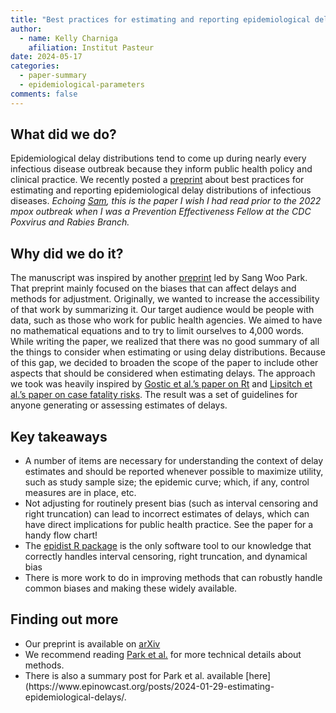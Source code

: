 ```yaml
---
title: "Best practices for estimating and reporting epidemiological delay distributions of infectious diseases using public health surveillance and healthcare data"
author: 
  - name: Kelly Charniga
    afiliation: Institut Pasteur
date: 2024-05-17
categories:
  - paper-summary
  - epidemiological-parameters
comments: false
---
```


## What did we do?

Epidemiological delay distributions tend to come up during nearly every infectious disease outbreak because they inform public health policy and clinical practice. We recently posted a [preprint](https://arxiv.org/abs/2405.08841) about best practices for estimating and reporting epidemiological delay distributions of infectious diseases. *Echoing [Sam](https://x.com/seabbs/status/1746890371181764804?s=43&t=NlWugkchLZeQDrJGRDwx7w), this is the paper I wish I had read prior to the 2022 mpox outbreak when I was a Prevention Effectiveness Fellow at the CDC Poxvirus and Rabies Branch.* 

## Why did we do it?

The manuscript was inspired by another [preprint](https://www.medrxiv.org/content/10.1101/2024.01.12.24301247v1) led by Sang Woo Park. That preprint mainly focused on the biases that can affect delays and methods for adjustment. Originally, we wanted to increase the accessibility of that work by summarizing it. Our target audience would be people with data, such as those who work for public health agencies. We aimed to have no mathematical equations and to try to limit ourselves to 4,000 words. While writing the paper, we realized that there was no good summary of all the things to consider when estimating or using delay distributions. Because of this gap, we decided to broaden the scope of the paper to include other aspects that should be considered when estimating delays. The approach we took was heavily inspired by [Gostic et al.’s paper on Rt](https://journals.plos.org/ploscompbiol/article?id=10.1371/journal.pcbi.1008409) and [Lipsitch et al.’s paper on case fatality risks](https://journals.plos.org/plosntds/article?id=10.1371/journal.pntd.0003846). The result was a set of guidelines for anyone generating or assessing estimates of delays.

## Key takeaways

- A number of items are necessary for understanding the context of delay estimates and should be reported whenever possible to maximize utility, such as study sample size; the epidemic curve; which, if any, control measures are in place, etc.
- Not adjusting for routinely present bias (such as interval censoring and right truncation) can lead to incorrect estimates of delays, which can have direct implications for public health practice. See the paper for a handy flow chart!
- The [epidist R package](https://github.com/epinowcast/epidist) is the only software tool to our knowledge that correctly handles interval censoring, right truncation, and dynamical bias
-	There is more work to do in improving methods that can robustly handle common biases and making these widely available.

## Finding out more

- Our preprint is available on [arXiv](https://arxiv.org/abs/2405.08841)
- We recommend reading [Park et al.](https://www.medrxiv.org/content/10.1101/2024.01.12.24301247v1) for more technical details about methods.
- There is also a summary post for Park et al. available [here](https://www.epinowcast.org/posts/2024-01-29-estimating-epidemiological-delays/.